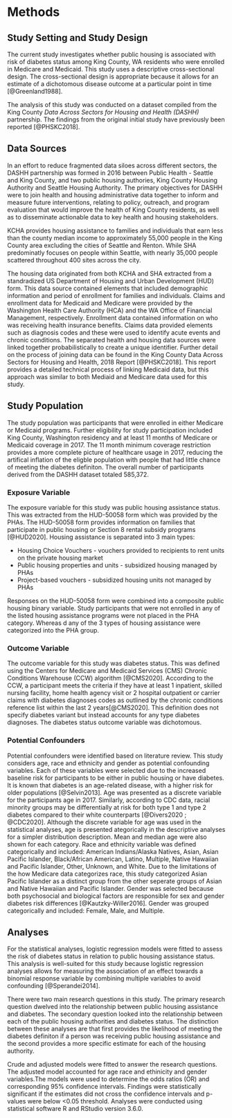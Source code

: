 # Methods {}
## Study Setting and Study Design
The current study investigates whether public housing is associated with risk of diabetes status among King County, WA residents who were enrolled in Medicare and Medicaid. This study uses a descriptive cross-sectional design. The cross-sectional design is appropriate because it allows for an estimate of a dichotomous disease outcome at a particular point in time [@Greenland1988].

The analysis of this study was conducted on a dataset compiled from the King County _Data Across Sectors for Housing and Health (DASHH)_ partnership. The findings from the original initial study have previously been reported [@PHSKC2018].

## Data Sources
In an effort to reduce fragmented data siloes across different sectors, the DASHH partnership was formed in 2016 between Public Health - Seattle and King County, and two public housing authories, King County Housing Authority and Seattle Housing Authority. The primary objectives for DASHH were to join health and housing administrative data together to inform and measure future interventions, relating to policy, outreach, and program evaluation that would improve the health of King County residents, as well as to disseminate actionable data to key health and housing stakeholders.

KCHA provides housing assistance to families and individuals that earn less than the county median income to approximately 55,000 people in the King County area excluding the cities of Seattle and Renton. While SHA predominatly focuses on people within Seattle, with nearly 35,000 people scattered throughout 400 sites across the city.

The housing data originated from both KCHA and SHA extracted from a standradized US Department of Housing and Urban Development (HUD) form. This data source contained elements that included demographic information and period of enrollment for families and individuals. Claims and enrollment data for Medicaid and Medicare were provided by the Washington Health Care Authority (HCA) and the WA Office of Financial Management, respectively. Enrollment data contained information on who was receiving health insurance benefits. Claims data provided elements such as diagnosis codes and these were used to identify acute events and chronic conditions. The separated health and housing data sources were linked together probabilistically to create a unique identifier. Further detail on the process of joining data can be found in the King County Data Across Sectors for Housing and Health, 2018 Report [@PHSKC2018]. This report provides a detailed technical process of linking Medicaid data, but this approach was similar to both Mediaid and Medicare data used for this study.

## Study Population
The study population was participants that were enrolled in either Medicare or Medicaid programs. Further eligibility for study participation included King County, Washington residency and at least 11 months of Medicare or Medicaid coverage in 2017. The 11 month minimum coverage restriction provides a more complete picture of healthcare usage in 2017, reducing the artifical inflation of the eligble population with people that had little chance of meeting the diabetes definiton. The overall number of participants derived from the DASHH dataset totaled 585,372.

### Exposure Variable
The exposure variable for this study was public housing assistance status. This was extracted from the HUD-50058 form which was provided by the PHAs. The HUD-50058 form provides information on families that participate in public housing or Section 8 rental subsidy programs [@HUD2020]. Housing assistance is separated into 3 main types:

* Housing Choice Vouchers - vouchers provided to recipients to rent units on the private housing market
* Public housing properties and units - subsidized housing managed by PHAs
* Project-based vouchers - subsidized housing units not managed by PHAs

Responses on the HUD-50058 form were combined into a composite public housing binary variable. Study participants that were not enrolled in any of the listed housing assistance programs were not placed in the PHA category. Whereas d any of the 3 types of housing assistance were categorized into the PHA group.

### Outcome Variable
The outcome variable for this study was diabetes status. This was defined using the Centers for Medicare and Medicaid Services (CMS) Chronic Conditions Warehouse (CCW) algorithm [@CMS2020]. According to the CCW, a participant meets the criteria if they have at least 1 inpatient, skilled nursing facility, home health agency visit or 2 hospital outpatient or carrier claims with diabetes diagnoses codes as outlined by the chronic conditions reference list within the last 2 years[@CMS2020]. This definition does not specify diabetes variant but instead accounts for any type diabetes diagnoses. The diabetes status outcome variable was dichotomous.

### Potential Confounders
Potential confounders were identified based on literature review. This study considers age, race and ethnicity and gender as potential confounding variables. Each of these variables were selected due to the increased baseline risk for participants to be either in public housing or have diabetes. It is known that diabetes is an age-related disease, with a higher risk for older populations [@Selvin2013]. Age was presented as a discrete variable for the participants age in 2017. Similarly, according to CDC data, racial minority groups may be differentially at risk for both type 1 and type 2 diabetes compared to their white counterparts [@Divers2020 ; @CDC2020]. Although the discrete variable for age was used in the statistical analyses, age is presented ategorically in the descriptive analyses for a simpler distribution description. Mean and median age were also shown for each category. Race and ethnicity variable was defined categorically and included: American Indians/Alaska Natives, Asian, Asian Pacific Islander, Black/African American, Latino, Multiple, Native Hawaiian and Pacific Islander, Other, Unknown, and White. Due to the limitations of the how Medicare data categorizes race, this study categorized Asian Pacific Islander as a distinct group from the other seperate groups of Asian and Native Hawaiian and Pacific Islander. Gender was selected because both psychosocial and biological factors are responsible for sex and gender diabetes risk differences [@Kautzky-Willer2016]. Gender was grouped categorically and included: Female, Male, and Multiple.

## Analyses
For the statistical analyses, logistic regression models were fitted to assess the risk of diabetes status in relation to public housing assistance status. This analysis is well-suited for this study because logistic regression analyses allows for measuring the association of an effect towards a binomial response variable by combining multiple variables to avoid confounding [@Sperandei2014].

There were two main research questions in this study. The primary research question dwelved into the relationship between public housing assistance and diabetes. The secondary question looked into the relationship between each of the public housing authorities and diabetes status. The distinction between these analyses are that first provides the likelihood of meeting the diabetes definiton if a person was receiving public housing assistance and the second provides a more specific estimate for each of the housing authority.

Crude and adjusted models were fitted to answer the research questions. The adjusted model accounted for age race and ethinicity and gender variables.The models were used to determine the odds ratios (OR) and corresponding 95% confidence intervals. Findings were statistically significant if the estimates did not cross the confidence intervals and p-values were below <0.05 threshold. Analyses were conducted using statistical software R and RStudio version 3.6.0.
